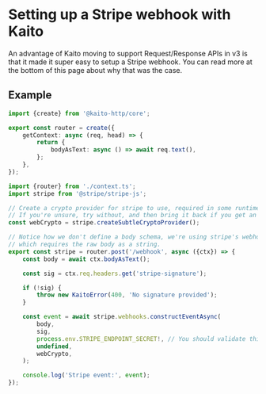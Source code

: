 # Setting up a Stripe webhook with Kaito

An advantage of Kaito moving to support Request/Response APIs in v3 is that it made it super easy to setup a Stripe webhook. You can read more at the bottom of this page about why that was the case.

## Example

```ts filename="context.ts"
import {create} from '@kaito-http/core';

export const router = create({
	getContext: async (req, head) => {
		return {
			bodyAsText: async () => await req.text(),
		};
	},
});
```

```ts filename="stripe.ts"
import {router} from './context.ts';
import stripe from '@stripe/stripe-js';

// Create a crypto provider for stripe to use, required in some runtimes that don't define `crypto.subtle` globally.
// If you're unsure, try without, and then bring it back if you get an error.
const webCrypto = stripe.createSubtleCryptoProvider();

// Notice how we don't define a body schema, we're using stripe's webhook logic to parse the body for us
// which requires the raw body as a string.
export const stripe = router.post('/webhook', async ({ctx}) => {
	const body = await ctx.bodyAsText();

	const sig = ctx.req.headers.get('stripe-signature');

	if (!sig) {
		throw new KaitoError(400, 'No signature provided');
	}

	const event = await stripe.webhooks.constructEventAsync(
		body,
		sig,
		process.env.STRIPE_ENDPOINT_SECRET!, // You should validate this exists, and not use the `!` operator
		undefined,
		webCrypto,
	);

	console.log('Stripe event:', event);
});
```

